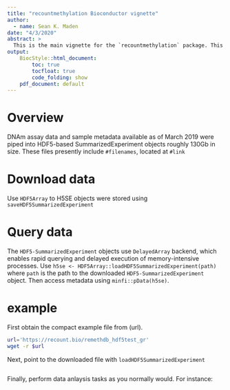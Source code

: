 ```yaml
---
title: "recountmethylation Bioconductor vignette"
author: 
  - name: Sean K. Maden
date: "4/3/2020"
abstract: > 
  This is the main vignette for the `recountmethylation` package. This shows how to obtain and work with HDF5-SummarizedExperiment data, comprising of DNAm assay data and sample metadata from 35,000 samples.
output:
    BiocStyle::html_document:
        toc: true
        tocfloat: true
        code_folding: show
    pdf_document: default
---
```


# Overview

DNAm assay data and sample metadata available as of March 2019 were 
piped into HDF5-based SummarizedExperiment objects roughly 130Gb in size.
These files presently include `#filenames`, located at `#link`

# Download data
Use `HDF5Array` to 
H5SE objects were stored using `saveHDF5SummarizedExperiment`

# Query data

The `HDF5-SummarizedExperiment` objects use `DelayedArray` backend,
which enables rapid querying and delayed execution of memory-intensive processes.
Use `h5se <- HDF5Array::loadHDF5SummarizedExperiment(path)` where `path` is the path to the
downloaded `HDF5-SummarizedExperiment` object. Then access metadata using `minfi::pData(h5se)`.

# example

First obtain the compact example file from (url). 

```bash
url='https://recount.bio/remethdb_hdf5test_gr'
wget -r $url
```

Next, point to the downloaded file with `loadHDF5SummarizedExperiment`

```r
```

Finally, perform data anlaysis tasks as you normally would. For instance:

```r
```








